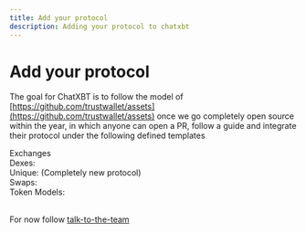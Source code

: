 ```yaml
---
title: Add your protocol
description: Adding your protocol to chatxbt
---
```


# Add your protocol

The goal for ChatXBT is to follow the model of [https://github.com/trustwallet/assets](https://github.com/trustwallet/assets) once we go completely open source within the year, in which anyone can open a PR, follow a guide and integrate their protocol under the following defined templates

Exchanges\
Dexes:\
Unique: (Completely new protocol)\
Swaps: \
Token Models:

\
For now follow [talk-to-the-team](../how-to-integrate/talk-to-the-team.mdx "mention")
